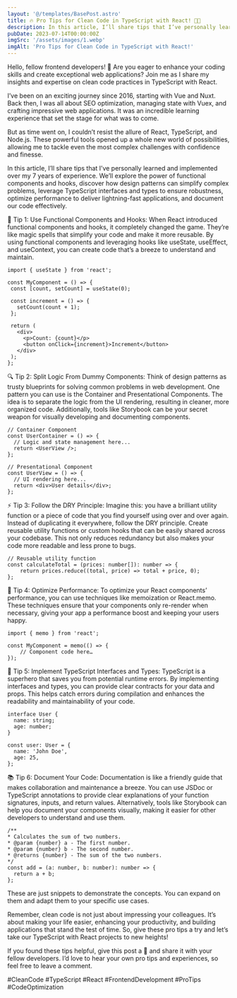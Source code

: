```yaml
---
layout: '@/templates/BasePost.astro'
title: 🔥 Pro Tips for Clean Code in TypeScript with React! 👨‍💻
description: In this article, I’ll share tips that I’ve personally learned and implemented over my 7 years of experience. We’ll explore the power of functional components and hooks,
pubDate: 2023-07-14T00:00:00Z
imgSrc: '/assets/images/1.webp'
imgAlt: 'Pro Tips for Clean Code in TypeScript with React!'
---
```


Hello, fellow frontend developers! 👋 Are you eager to enhance your coding skills and create exceptional web applications? Join me as I share my insights and expertise on clean code practices in TypeScript with React.

I’ve been on an exciting journey since 2016, starting with Vue and Nuxt. Back then, I was all about SEO optimization, managing state with Vuex, and crafting impressive web applications. It was an incredible learning experience that set the stage for what was to come.

But as time went on, I couldn’t resist the allure of React, TypeScript, and Node.js. These powerful tools opened up a whole new world of possibilities, allowing me to tackle even the most complex challenges with confidence and finesse.

In this article, I’ll share tips that I’ve personally learned and implemented over my 7 years of experience. We’ll explore the power of functional components and hooks, discover how design patterns can simplify complex problems, leverage TypeScript interfaces and types to ensure robustness, optimize performance to deliver lightning-fast applications, and document our code effectively.

🚀 Tip 1: Use Functional Components and Hooks:
When React introduced functional components and hooks, it completely changed the game. They’re like magic spells that simplify your code and make it more reusable. By using functional components and leveraging hooks like useState, useEffect, and useContext, you can create code that’s a breeze to understand and maintain.

```tsx
import { useState } from 'react';

const MyComponent = () => {
 const [count, setCount] = useState(0);

 const increment = () => {
   setCount(count + 1);
 };

 return (
   <div>
     <p>Count: {count}</p>
     <button onClick={increment}>Increment</button>
   </div>
 );
};
```

🔍 Tip 2: Split Logic From Dummy Components:
Think of design patterns as trusty blueprints for solving common problems in web development. One pattern you can use is the Container and Presentational Components. The idea is to separate the logic from the UI rendering, resulting in cleaner, more organized code. Additionally, tools like Storybook can be your secret weapon for visually developing and documenting components.

```tsx
// Container Component
const UserContainer = () => {
  // Logic and state management here...
  return <UserView />;
};

// Presentational Component
const UserView = () => {
  // UI rendering here...
  return <div>User details</div>;
};
```

⚡ Tip 3: Follow the DRY Principle:
Imagine this: you have a brilliant utility function or a piece of code that you find yourself using over and over again. Instead of duplicating it everywhere, follow the DRY principle. Create reusable utility functions or custom hooks that can be easily shared across your codebase. This not only reduces redundancy but also makes your code more readable and less prone to bugs.

```tsx
// Reusable utility function
const calculateTotal = (prices: number[]): number => {
    return prices.reduce((total, price) => total + price, 0);
};
```

🔧 Tip 4: Optimize Performance:
To optimize your React components’ performance, you can use techniques like memoization or React.memo. These techniques ensure that your components only re-render when necessary, giving your app a performance boost and keeping your users happy.

```tsx
import { memo } from 'react';

const MyComponent = memo(() => {
    // Component code here…
});
```

🧩 Tip 5: Implement TypeScript Interfaces and Types:
TypeScript is a superhero that saves you from potential runtime errors. By implementing interfaces and types, you can provide clear contracts for your data and props. This helps catch errors during compilation and enhances the readability and maintainability of your code.

```tsx
interface User {
  name: string;
  age: number;
}

const user: User = {
  name: 'John Doe',
  age: 25,
};
```

📚 Tip 6: Document Your Code:
Documentation is like a friendly guide that makes collaboration and maintenance a breeze. You can use JSDoc or TypeScript annotations to provide clear explanations of your function signatures, inputs, and return values. Alternatively, tools like Storybook can help you document your components visually, making it easier for other developers to understand and use them.

```tsx
/**
* Calculates the sum of two numbers.
* @param {number} a - The first number.
* @param {number} b - The second number.
* @returns {number} - The sum of the two numbers.
*/ 
const add = (a: number, b: number): number => {
  return a + b;
};
```

These are just snippets to demonstrate the concepts. You can expand on them and adapt them to your specific use cases.

Remember, clean code is not just about impressing your colleagues. It’s about making your life easier, enhancing your productivity, and building applications that stand the test of time. So, give these pro tips a try and let’s take our TypeScript with React projects to new heights!

If you found these tips helpful, give this post a 👏 and share it with your fellow developers. I’d love to hear your own pro tips and experiences, so feel free to leave a comment.

#CleanCode #TypeScript #React #FrontendDevelopment #ProTips #CodeOptimization


